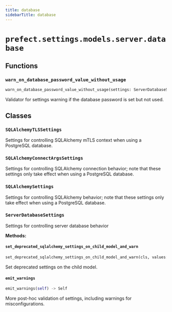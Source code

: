 ```yaml
---
title: database
sidebarTitle: database
---
```


# `prefect.settings.models.server.database`

## Functions

### `warn_on_database_password_value_without_usage` <sup><a href="https://github.com/prefecthq/prefect/blob/main/src/prefect/settings/models/server/database.py#L324"><Icon icon="github" size="14" /></a></sup>

```python
warn_on_database_password_value_without_usage(settings: ServerDatabaseSettings) -> None
```


Validator for settings warning if the database password is set but not used.


## Classes

### `SQLAlchemyTLSSettings` <sup><a href="https://github.com/prefecthq/prefect/blob/main/src/prefect/settings/models/server/database.py#L18"><Icon icon="github" size="14" /></a></sup>


Settings for controlling SQLAlchemy mTLS context when
using a PostgreSQL database.


### `SQLAlchemyConnectArgsSettings` <sup><a href="https://github.com/prefecthq/prefect/blob/main/src/prefect/settings/models/server/database.py#L54"><Icon icon="github" size="14" /></a></sup>


Settings for controlling SQLAlchemy connection behavior; note that these settings only take effect when
using a PostgreSQL database.


### `SQLAlchemySettings` <sup><a href="https://github.com/prefecthq/prefect/blob/main/src/prefect/settings/models/server/database.py#L89"><Icon icon="github" size="14" /></a></sup>


Settings for controlling SQLAlchemy behavior; note that these settings only take effect when
using a PostgreSQL database.


### `ServerDatabaseSettings` <sup><a href="https://github.com/prefecthq/prefect/blob/main/src/prefect/settings/models/server/database.py#L135"><Icon icon="github" size="14" /></a></sup>


Settings for controlling server database behavior


**Methods:**

#### `set_deprecated_sqlalchemy_settings_on_child_model_and_warn` <sup><a href="https://github.com/prefecthq/prefect/blob/main/src/prefect/settings/models/server/database.py#L289"><Icon icon="github" size="14" /></a></sup>

```python
set_deprecated_sqlalchemy_settings_on_child_model_and_warn(cls, values: dict[str, Any]) -> dict[str, Any]
```

Set deprecated settings on the child model.


#### `emit_warnings` <sup><a href="https://github.com/prefecthq/prefect/blob/main/src/prefect/settings/models/server/database.py#L318"><Icon icon="github" size="14" /></a></sup>

```python
emit_warnings(self) -> Self
```

More post-hoc validation of settings, including warnings for misconfigurations.

